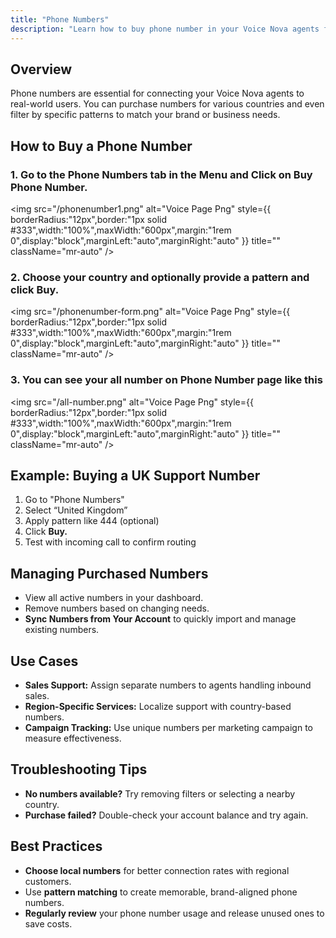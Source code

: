 ```yaml
---
title: "Phone Numbers"
description: "Learn how to buy phone number in your Voice Nova agents for different countries and also with Pattern. "
---
```


## Overview

Phone numbers are essential for connecting your Voice Nova agents to real-world users. You can purchase numbers for various countries and even filter by specific patterns to match your brand or business needs.

## How to Buy a Phone Number

### 1. Go to the **Phone Numbers** tab in the Menu and Click on **Buy Phone Number.**

<img
  src="/phonenumber1.png"
  alt="Voice Page Png"
  style={{ borderRadius:"12px",border:"1px solid      #333",width:"100%",maxWidth:"600px",margin:"1rem 0",display:"block",marginLeft:"auto",marginRight:"auto" }}
  title=""
  className="mr-auto"
/>

### 2.  Choose your country and optionally provide a pattern and click Buy.

<img
  src="/phonenumber-form.png"
  alt="Voice Page Png"
  style={{ borderRadius:"12px",border:"1px solid      #333",width:"100%",maxWidth:"600px",margin:"1rem 0",display:"block",marginLeft:"auto",marginRight:"auto" }}
  title=""
  className="mr-auto"
/>

### 3. You can see your all number on Phone Number page like this

<img
  src="/all-number.png"
  alt="Voice Page Png"
  style={{ borderRadius:"12px",border:"1px solid      #333",width:"100%",maxWidth:"600px",margin:"1rem 0",display:"block",marginLeft:"auto",marginRight:"auto" }}
  title=""
  className="mr-auto"
/>

## Example: Buying a UK Support Number

1. Go to "Phone Numbers"
2. Select “United Kingdom”
3. Apply pattern like 444 (optional)
4. Click **Buy.**
5. Test with incoming call to confirm routing

## Managing Purchased Numbers

- View all active numbers in your dashboard.
- Remove numbers based on changing needs.
- **Sync Numbers from Your Account** to quickly import and manage existing numbers.

## Use Cases

- **Sales Support:** Assign separate numbers to agents handling inbound sales.
- **Region-Specific Services:** Localize support with country-based numbers.
- **Campaign Tracking:** Use unique numbers per marketing campaign to measure effectiveness.

## Troubleshooting Tips

- **No numbers available?** Try removing filters or selecting a nearby country.
- **Purchase failed?** Double-check your account balance and try again.

## Best Practices

- **Choose local numbers** for better connection rates with regional customers.
- Use **pattern matching** to create memorable, brand-aligned phone numbers.
- **Regularly review** your phone number usage and release unused ones to save costs.